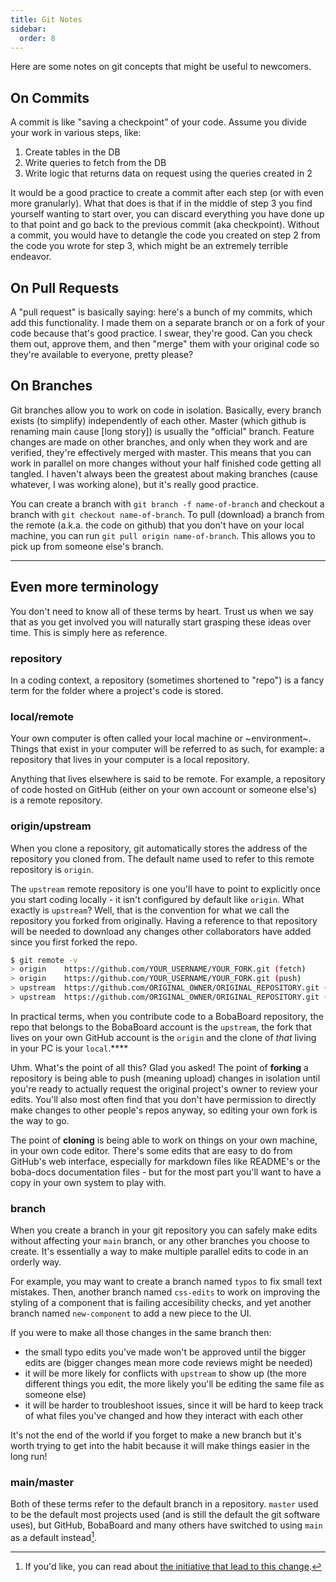 ```yaml
---
title: Git Notes
sidebar:
  order: 8
---
```



Here are some notes on git concepts that might be useful to newcomers.

## On Commits

A commit is like "saving a checkpoint" of your code. Assume you divide your work
in various steps, like:

1. Create tables in the DB
2. Write queries to fetch from the DB
3. Write logic that returns data on request using the queries created in 2

It would be a good practice to create a commit after each step (or with even
more granularly). What that does is that if in the middle of step 3 you find
yourself wanting to start over, you can discard everything you have done up to
that point and go back to the previous commit (aka checkpoint). Without a
commit, you would have to detangle the code you created on step 2 from the code
you wrote for step 3, which might be an extremely terrible endeavor.

## On Pull Requests

A "pull request" is basically saying: here's a bunch of my commits, which add
this functionality. I made them on a separate branch or on a fork of your code
because that's good practice. I swear, they're good. Can you check them out,
approve them, and then "merge" them with your original code so they're available
to everyone, pretty please?

## On Branches

Git branches allow you to work on code in isolation. Basically, every branch
exists (to simplify) independently of each other. Master (which github is
renaming main cause [long story]) is usually the "official" branch. Feature
changes are made on other branches, and only when they work and are verified,
they're effectively merged with master. This means that you can work in parallel
on more changes without your half finished code getting all tangled. I haven't
always been the greatest about making branches (cause whatever, I was working
alone), but it's really good practice.

You can create a branch with `git branch -f name-of-branch` and checkout a
branch with `git checkout name-of-branch`. To pull (download) a branch from the
remote (a.k.a. the code on github) that you don't have on your local machine,
you can run `git pull origin name-of-branch`. This allows you to pick up from
someone else's branch.

---

## Even more terminology

You don't need to know all of these terms by heart. Trust us when we say that as
you get involved you will naturally start grasping these ideas over time. This
is simply here as reference.

### repository

In a coding context, a repository (sometimes shortened to "repo") is a fancy
term for the folder where a project's code is stored.

### local/remote

Your own computer is often called your local machine or ~environment~. Things
that exist in your computer will be referred to as such, for example: a
repository that lives in your computer is a local repository.

Anything that lives elsewhere is said to be remote. For example, a repository of
code hosted on GitHub (either on your own account or someone else's) is a remote
repository.

### origin/upstream

When you clone a repository, git automatically stores the address of the
repository you cloned from. The default name used to refer to this remote
repository is `origin`.

The `upstream` remote repository is one you'll have to point to explicitly once
you start coding locally - it isn't configured by default like `origin`. What
exactly is `upstream`? Well, that is the convention for what we call the
repository you forked from originally. Having a reference to that repository
will be needed to download any changes other collaborators have added since you
first forked the repo.

```bash
$ git remote -v
> origin    https://github.com/YOUR_USERNAME/YOUR_FORK.git (fetch)
> origin    https://github.com/YOUR_USERNAME/YOUR_FORK.git (push)
> upstream  https://github.com/ORIGINAL_OWNER/ORIGINAL_REPOSITORY.git (fetch)
> upstream  https://github.com/ORIGINAL_OWNER/ORIGINAL_REPOSITORY.git (push)
```

In practical terms, when you contribute code to a BobaBoard repository, the repo
that belongs to the BobaBoard account is the `upstream`, the fork that lives on
your own GitHub account is the `origin` and the clone of _that_ living in your
PC is your `local`.\*\*\*\*

<Aside type="note">

Uhm. What's the point of all this? Glad you asked! The point of **forking** a
repository is being able to push (meaning upload) changes in isolation until
you're ready to actually request the original project's owner to review your
edits. You'll also most often find that you don't have permission to directly
make changes to other people's repos anyway, so editing your own fork is the way
to go.

The point of **cloning** is being able to work on things on your own machine, in
your own code editor. There's some edits that are easy to do from GitHub's web
interface, especially for markdown files like README's or the boba-docs
documentation files - but for the most part you'll want to have a copy in your
own system to play with.

</Aside>

### branch

When you create a branch in your git repository you can safely make edits
without affecting your `main` branch, or any other branches you choose to
create. It's essentially a way to make multiple parallel edits to code in an
orderly way.

For example, you may want to create a branch named `typos` to fix small text
mistakes. Then, another branch named `css-edits` to work on improving the
styling of a component that is failing accesibility checks, and yet another
branch named `new-component` to add a new piece to the UI.

If you were to make all those changes in the same branch then:

- the small typo edits you've made won't be approved until the bigger edits are
  (bigger changes mean more code reviews might be needed)
- it will be more likely for conflicts with `upstream` to show up (the more
  different things you edit, the more likely you'll be editing the same file as
  someone else)
- it will be harder to troubleshoot issues, since it will be hard to keep track
  of what files you've changed and how they interact with each other

It's not the end of the world if you forget to make a new branch but it's worth
trying to get into the habit because it will make things easier in the long run!

### main/master

Both of these terms refer to the default branch in a repository. `master` used
to be the default most projects used (and is still the default the git software
uses), but GitHub, BobaBoard and many others have switched to using `main` as a
default instead[^1].

[^1]:
    If you'd like, you can read about
    [the initiative that lead to this change](https://sfconservancy.org/news/2020/jun/23/gitbranchname/).
